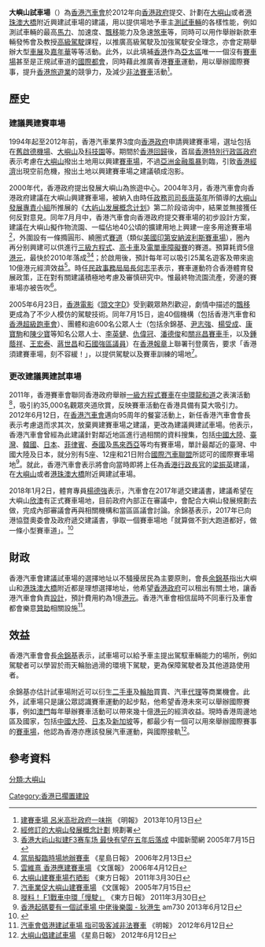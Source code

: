 '''大嶼山試車場'''（{{lang-en|'''Lantau Proving Ground'''}}）為[[香港汽車會|香港汽車會]]於2012年向[[香港政府|香港政府]]提交、計劃在[[大嶼山|大嶼山]]或者[[港珠澳大橋|港珠澳大橋]]附近興建試車場的建議，用以提供場地予車主[[測試|測試]][[車輛|車輛]]的各樣性能，例如測試車輛的最高[[馬力|馬力]]、加速度、[[飄移|飄移]]能力及急速[[煞車|煞車]]等，同時可以用作舉辦新款車輛發怖會及教授[[高級駕駛|高級駕駛]]課程，以推廣高級駕駛及加強駕駛安全理念，亦會定期舉辦大型[[車展|車展]]及[[嘉年華|嘉年華]]等等活動。此外，以此填補[[香港|香港]]作為[[亞太區|亞太區]]唯一一個沒有[[賽車場|賽車場]]甚至是正規試車道的[[國際都會|國際都會]]，同時藉此推廣香港[[賽車|賽車]]運動，用以舉辦國際賽事，提升[[香港旅遊業|香港旅遊業]]的競爭力，及減少[[非法賽車|非法賽車]]活動<ref>[http://www.mingpaocanada.com/Tor/htm/News/20131013/HK-gbb3.htm?m=0 建賽車場 呂米高批政府一味拖] {{Wayback|url=http://www.mingpaocanada.com/Tor/htm/News/20131013/HK-gbb3.htm?m=0 |date=20150402120520 }} 《明報》 2013年10月13日</ref>。

== 歷史 ==
=== 建議興建賽車場 ===
1994年起至2012年前，香港汽車業界3度向[[香港政府|香港政府]]申請興建賽車場，選址包括在[[舊啟德機場|舊啟德機場]]、[[大嶼山|大嶼山]]及[[科技園|科技園]]等。期間於[[香港回歸|香港回歸]]後，首屆[[香港特別行政區政府|香港特別行政區政府]]表示考慮在[[大嶼山|大嶼山]]撥出土地用以興建[[賽車場|賽車場]]，不過[[亞洲金融風暴|亞洲金融風暴]]到臨，引致[[香港經濟|香港經濟]]出現空前危機，撥出土地以興建賽車場之建議頓成泡影。

2000年代，香港政府提出發展大嶼山為旅遊中心。2004年3月，香港汽車會向香港政府建議在大嶼山興建賽車場，被納入由時任[[政務司司長|政務司司長]][[唐英年|唐英年]]所領導的[[大嶼山發展專責小組|大嶼山發展專責小組]]所推展的《[[大屿山发展概念计划|大屿山发展概念计划]]》第二阶段谘询中，結果並無接獲任何反對意見。同年7月月中，香港汽車會向香港政府提交賽車場的初步設計方案，建議在大嶼山擬作物流園、一幅佔地40公頃的擴建用地上興建一座多用途賽車場<ref>[http://www.pland.gov.hk/pland_en/lantau/tc/revised/t_keyb.html 經修訂的大嶼山發展概念計劃] {{Wayback|url=http://www.pland.gov.hk/pland_en/lantau/tc/revised/t_keyb.html |date=20160305012450 }} 規劃署</ref>，外圍設有一條撱圓形、繞圈式[[賽道|賽道]]（類似[[美國|美國]][[印第安納波利斯賽車場|印第安納波利斯賽車場]]），圈內再分别興建可以供進行[[三級方程式|三級方程式]]、[[高卡車|高卡車]]及[[電單車|電單車]][[障礙賽|障礙賽]]的賽道。預算耗資5億[[港元|港元]]，最快於2010年落成<ref>[http://www.chinanews.com/news/2005/2005-07-15/26/599715.shtml 香港大屿山拟建F3赛车场 最快有望在五年后落成] 中國新聞網 2005年7月15日</ref><ref>[http://std.stheadline.com/archive/fullstory.asp?andor=or&year1=2006&month1=2&day1=13&year2=2006&month2=2&day2=13&category=all&id=20060213a08&keyword1=&keyword2= 當局擬臨時場地辦賽車] 《星島日報》 2006年2月13日</ref>；於啟用後，預計每年可以吸引25萬名遊客及帶來逾10億港元經濟效益<ref>[http://paper.wenweipo.com/2006/04/12/MR0604120001.htm 雲維熹 香港應建賽車場] {{Wayback|url=http://paper.wenweipo.com/2006/04/12/MR0604120001.htm |date=20130530144551 }} 《文匯報》 2006年4月12日</ref>。時任[[民政事務局局長|民政事務局局長]][[何志平|何志平]]表示，賽車運動符合香港體育發展政策，正在對有關建議積極地考慮及審慎研究中。惟最終物流園流產，旁邊的賽車場亦被告吹<ref>[http://orientaldaily.on.cc/cnt/news/20110330/00176_066.html 大嶼山建賽車場冇晒影] {{Wayback|url=http://orientaldaily.on.cc/cnt/news/20110330/00176_066.html |date=20160305041528 }} 《東方日報》 2011年3月30日</ref>。

2005年6月23日，[[香港電影|香港電影]]《[[頭文字D_(電影)|頭文字D]]》受到觀眾熱烈歡迎，劇情中描述的[[飄移|飄移]]更成為了不少人模仿的駕駛技術。同年7月15日，逾40個機構（包括香港汽車會和[[香港超級跑車會|香港超級跑車會]]）、團體和逾600名公眾人士（包括余錦基、[[尹志強|尹志強]]、[[楊受成|楊受成]]、[[康寶駒|康寶駒]]和[[陳少寶|陳少寶]]等知名公眾人士、[[李英健|李英健]]、[[仇偉冠|仇偉冠]]、[[潘德俊|潘德俊]]和[[關兆昌|關兆昌]][[賽車手|賽車手]]，以及[[鍾蔭祥|鍾蔭祥]]、[[王宏泰|王宏泰]]、[[蔣世昌|蔣世昌]]和[[石國強|石國強]][[區議員|區議員]]）在[[香港報章|香港報章]]上聯署刊登廣告，要求「香港須建賽車場，刻不容緩！」，以提供駕駛以及賽車訓練的場地<ref>[http://paper.wenweipo.com/2005/07/15/HK0507150035.htm 汽車業促大嶼山建賽車場] {{Wayback|url=http://paper.wenweipo.com/2005/07/15/HK0507150035.htm |date=20080526225604 }} 《文匯報》 2005年7月15日</ref>。

=== 更改建議興建試車場 ===
2011年，香港賽車會聯同香港政府舉辦[[一級方程式賽車|一級方程式賽車]]在[[中環|中環]][[龍和道|龍和道]]之表演活動<ref>[http://orientaldaily.on.cc/cnt/news/20110330/00176_065.html 嘥料！ F1戰車中環「慢駛」] {{Wayback|url=http://orientaldaily.on.cc/cnt/news/20110330/00176_065.html |date=20160305043202 }} 《東方日報》 2011年3月30日</ref>，吸引約35,000名觀眾夾道欣賞，反映賽車活動在香港具備有莫大吸引力。2012年6月12日，在[[香港汽車會|香港汽車會]]邁向95周年的餐宴活動上，新任香港汽車會會長表示考慮退而求其次，放棄興建賽車場之建議，更改為建議興建試車場。他表示，香港汽車會曾經為此建議針對鄰近地區進行過相關的資料搜集，包括[[中國大陸|中國大陸]]、[[臺灣|臺灣]]、[[韓國|韓國]]、[[日本|日本]]、[[菲律賓|菲律賓]]、[[泰國|泰國]]及[[馬來西亞|馬來西亞]]等均有賽車場，單計最鄰近的臺灣、中國大陸及日本，就分別有5座、12座和21日附合[[國際汽車聯盟|國際汽車聯盟]]所認可的國際賽車場地<ref>[http://www.am730.com.hk/column-107955 香港起碼要有一個試車場 中佬後樂園 - 狄港生] {{Wayback|url=http://www.am730.com.hk/column-107955 |date=20160304221829 }} am730 2013年6月12日</ref>。就此，香港汽車會表示將會向當時即將上任為[[香港行政長官|香港行政長官]]的[[梁振英|梁振英]]建議，在[[大嶼山|大嶼山]]或者[[港珠澳大橋|港珠澳大橋]]附近興建試車場。

2018年1月2日，體育專員[[楊德強|楊德強]]表示，汽車會在2017年遞交建議書，建議希望在大嶼山[[欣澳|欣澳]]有正式賽車場地，目前政府內部正在審議中，會配合大嶼山發展規劃去做，完成內部審議會再與相關機構和當區區議會討論。余錦基表示，2017年已向港協暨奧委會及政府遞交建議書，爭取一個賽車場地「就算做不到大跑道都好，做一條小型賽車道」。<ref>{{cite news|url=https://hd.stheadline.com/news/realtime/hk/1103096/%E5%8D%B3%E6%99%82-%E6%B8%AF%E8%81%9E-%E5%A4%A7%E5%B6%BC%E5%B1%B1%E6%AC%A3%E6%BE%B3%E5%BB%BA%E8%B3%BD%E8%BB%8A%E5%A0%B4%E4%BB%8D%E5%AF%A9%E8%AD%B0|title=大嶼山欣澳建賽車場仍審議|date=2018-01-03|newspaper=[[頭條日報|頭條日報]]|accessdate=2019-12-05|archive-date=2019-12-05|archive-url=https://web.archive.org/web/20191205040532/https://hd.stheadline.com/news/realtime/hk/1103096/%25E5%258D%25B3%25E6%2599%2582-%25E6%25B8%25AF%25E8%2581%259E-%25E5%25A4%25A7%25E5%25B6%25BC%25E5%25B1%25B1%25E6%25AC%25A3%25E6%25BE%25B3%25E5%25BB%25BA%25E8%25B3%25BD%25E8%25BB%258A%25E5%25A0%25B4%25E4%25BB%258D%25E5%25AF%25A9%25E8%25AD%25B0|dead-url=no}}</ref>

== 財政 ==
香港汽車會建議試車場的選擇地址以不騷擾居民為主要原則，會長[[余錦基|余錦基]]指出大嶼山和[[港珠澳大橋|港珠澳大橋]]附近都是理想選擇地址，他希望[[香港政府|香港政府]]可以租出有關土地，讓香港汽車會負責[[設計|設計]]，預計費用約為1億[[港元|港元]]。香港汽車會相信屆時不同車行及車會都會樂意[[贊助|贊助]]相關設施<ref>[http://www.hkcna.hk/content/2012/0612/145085.shtml 汽車會倡港建試車場 指可吸客減非法賽車] {{Wayback|url=http://www.hkcna.hk/content/2012/0612/145085.shtml |date=20160304141723 }} 《明報》 2012年6月12日</ref>。

== 效益 ==
香港汽車會會長[[余錦基|余錦基]]表示，試車場可以給予車主提出駕馭車輛能力的場所，例如駕駛者可以學習於雨天輪胎過滑的環境下駕駛，更為保障駕駛者及其他道路使用者。

余錦基亦估計試車場附近可以衍生[[二手車|二手車]]及[[輪胎|輪胎]]買賣、汽車[[代理|代理]]等商業機會。此外，試車場只是讓公眾認識賽車運動的起步點，他希望香港未來可以舉辦國際賽事，例如[[澳門|澳門]]每年舉辦賽車活動可以帶來幾十億[[港元|港元]]的經濟收益。現時香港周邊地區及國家，包括[[中國大陸|中國大陸]]、[[日本|日本]]及[[新加坡|新加坡]]等，都最少有一個可以用來舉辦國際賽事的[[賽車場|賽車場]]，他認為香港亦應該發展汽車運動，與國際接軌<ref>[http://hk.news.yahoo.com/大嶼山倡建試車場-223000538.html 大嶼山倡建試車場] 《星島日報》 2012年6月12日</ref>。

== 參考資料 ==
{{Reflist}}

[[Category:香港已擱置建設|Category:香港已擱置建設]]
[[分類:大嶼山|分類:大嶼山]]